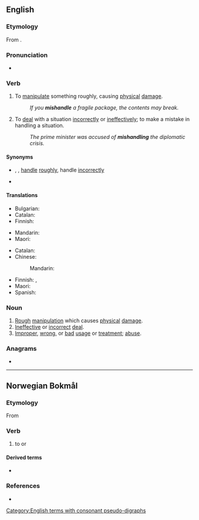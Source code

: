==English==

===Etymology===
From {{prefix|en|mis|handle}}.

===Pronunciation===
* {{IPA|en|/mɪsˈhændəl/}}

===Verb===
{{en-verb}}

# {{lb|en|transitive}} To [[manipulate]] something roughly, causing [[physical]] [[damage]].
#: ''If you '''mishandle''' a fragile package, the contents may break.''
# {{lb|en|transitive}} To [[deal]] with a situation [[incorrect]]ly or [[ineffectively]]; to make a mistake in handling a situation.
#: ''The prime minister was accused of '''mishandling''' the diplomatic crisis.''

====Synonyms====
* {{sense|manipulate roughly}} {{l|en|misuse}}, {{l|en|abuse}}, [[handle]] [[roughly]], handle [[incorrectly]]
* {{sense|handle a situation incorrectly}} {{l|en|mismanage}}

====Translations====
{{trans-top|manipulate roughly}}
* Bulgarian: {{t|bg|малтретиране|n}}
* Catalan: {{t+|ca|malmenar}}
* Finnish: {{t|fi|[[käsitellä]] [[kovakouraisesti]]}}
{{trans-mid}}
* Mandarin: {{t+|cmn|虐待|sc=Hani}}
* Maori: {{t|mi|haukeke}}
{{trans-bottom}}

{{trans-top|deal with incorrectly}}
* Catalan: {{t+|ca|malmenar}}
* Chinese:
*: Mandarin: {{t|cmn|处理不当|sc=Hani}}
{{trans-mid}}
* Finnish: {{t|fi|[[hoitaa]] [[huonosti]]}}, {{t+|fi|tunaroida}}
* Maori: {{t|mi|raukoti}}
* Spanish: {{t+|es|llevar}} {{t+|es|mal}}
{{trans-bottom}}

===Noun===
{{en-noun|~}}

# [[rough|Rough]] [[manipulation]] which causes [[physical]] [[damage]].
# [[ineffective|Ineffective]] or [[incorrect]] [[deal]].
# [[improper|Improper]], [[wrong]], or [[bad]] [[usage]] or [[treatment]]; [[abuse]].

===Anagrams===
* {{anagrams|en|a=adehilmns|shieldman}}

[[Category:English terms with consonant pseudo-digraphs]]

----

==Norwegian Bokmål==

===Etymology===
From {{der|nb|gml|mishandelen}}

===Verb===
{{head|nb|verb|imperative|mishandl|or|mishandle|present tense|mishandler|simple past and past participle|mishandla|or|mishandlet}}

# to {{l|en|maltreat}} or {{l|en|mistreat}}

====Derived terms====
* {{l|nb|mishandling}}

===References===
* {{R:The Bokmål Dictionary}}
